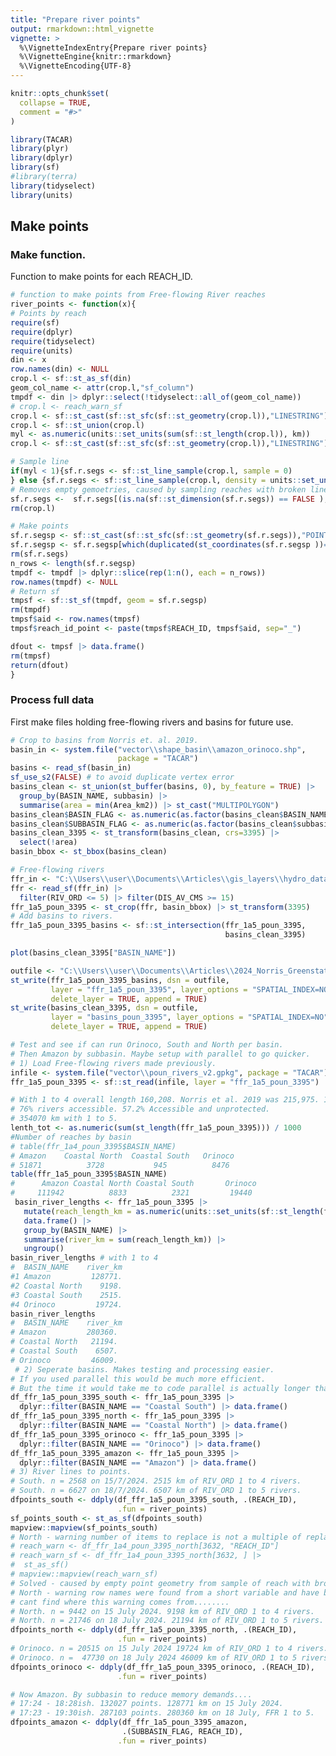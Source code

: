 ```yaml
---
title: "Prepare river points"
output: rmarkdown::html_vignette
vignette: >
  %\VignetteIndexEntry{Prepare river points}
  %\VignetteEngine{knitr::rmarkdown}
  %\VignetteEncoding{UTF-8}
---
```


```r
knitr::opts_chunk$set(
  collapse = TRUE,
  comment = "#>"
)
```

```r
library(TACAR)
library(plyr)
library(dplyr)
library(sf)
#library(terra)
library(tidyselect)
library(units)
```

## Make points

### Make function.
Function to make points for each REACH_ID.
```r
# function to make points from Free-flowing River reaches
river_points <- function(x){
# Points by reach
require(sf)
require(dplyr)
require(tidyselect)
require(units)
din <- x
row.names(din) <- NULL
crop.l <- sf::st_as_sf(din)
geom_col_name <- attr(crop.l,"sf_column")
tmpdf <- din |> dplyr::select(!tidyselect::all_of(geom_col_name))
# crop.l <- reach_warn_sf
crop.l <- sf::st_cast(sf::st_sfc(sf::st_geometry(crop.l)),"LINESTRING")
crop.l <- sf::st_union(crop.l)
myl <- as.numeric(units::set_units(sum(sf::st_length(crop.l)), km))
crop.l <- sf::st_cast(sf::st_sfc(sf::st_geometry(crop.l)),"LINESTRING")

# Sample line
if(myl < 1){sf.r.segs <- sf::st_line_sample(crop.l, sample = 0) 
} else {sf.r.segs <- sf::st_line_sample(crop.l, density = units::set_units(1, 1/km))}
# Removes empty gemoetries, caused by sampling reaches with broken lines etc.
sf.r.segs <-  sf.r.segs[(is.na(sf::st_dimension(sf.r.segs)) == FALSE ), ]
rm(crop.l)

# Make points
sf.r.segsp <- sf::st_cast(sf::st_sfc(sf::st_geometry(sf.r.segs)),"POINT")
sf.r.segsp <- sf.r.segsp[which(duplicated(st_coordinates(sf.r.segsp ))==FALSE)]
rm(sf.r.segs)
n_rows <- length(sf.r.segsp)
tmpdf <- tmpdf |> dplyr::slice(rep(1:n(), each = n_rows))
row.names(tmpdf) <- NULL
# Return sf
tmpsf <- sf::st_sf(tmpdf, geom = sf.r.segsp)
rm(tmpdf)
tmpsf$aid <- row.names(tmpsf)
tmpsf$reach_id_point <- paste(tmpsf$REACH_ID, tmpsf$aid, sep="_")

dfout <- tmpsf |> data.frame() 
rm(tmpsf)
return(dfout)
}

```

### Process full data
First make files holding free-flowing rivers and basins for future use.
```r
# Crop to basins from Norris et. al. 2019.
basin_in <- system.file("vector\\shape_basin\\amazon_orinoco.shp", 
                        package = "TACAR")
basins <- read_sf(basin_in)
sf_use_s2(FALSE) # to avoid duplicate vertex error
basins_clean <- st_union(st_buffer(basins, 0), by_feature = TRUE) |> 
  group_by(BASIN_NAME, subbasin) |> 
  summarise(area = min(Area_km2)) |> st_cast("MULTIPOLYGON")
basins_clean$BASIN_FLAG <- as.numeric(as.factor(basins_clean$BASIN_NAME))
basins_clean$SUBBASIN_FLAG <- as.numeric(as.factor(basins_clean$subbasin))
basins_clean_3395 <- st_transform(basins_clean, crs=3395) |> 
  select(!area)
basin_bbox <- st_bbox(basins_clean)

# Free-flowing rivers
ffr_in <- "C:\\Users\\user\\Documents\\Articles\\gis_layers\\hydro_data\\sa_FFR_river_v1\\sa_FFR_river_v1.shp"
ffr <- read_sf(ffr_in) |> 
  filter(RIV_ORD <= 5) |> filter(DIS_AV_CMS >= 15)
ffr_1a5_poun_3395 <- st_crop(ffr, basin_bbox) |> st_transform(3395)
# Add basins to rivers.
ffr_1a5_poun_3395_basins <- sf::st_intersection(ffr_1a5_poun_3395, 
                                                basins_clean_3395)

plot(basins_clean_3395["BASIN_NAME"])

outfile <- "C:\\Users\\user\\Documents\\Articles\\2024_Norris_Greenstatus\\TACAR\\inst\\vector\\poun_rivers_v2.gpkg"
st_write(ffr_1a5_poun_3395_basins, dsn = outfile, 
         layer = "ffr_1a5_poun_3395", layer_options = "SPATIAL_INDEX=NO", 
         delete_layer = TRUE, append = TRUE)
st_write(basins_clean_3395, dsn = outfile, 
         layer = "basins_poun_3395", layer_options = "SPATIAL_INDEX=NO", 
         delete_layer = TRUE, append = TRUE)

```



```r
# Test and see if can run Orinoco, South and North per basin. 
# Then Amazon by subbasin. Maybe setup with parallel to go quicker.
# 1) Load Free-flowing rivers made previously.
infile <- system.file("vector\\poun_rivers_v2.gpkg", package = "TACAR")
ffr_1a5_poun_3395 <- sf::st_read(infile, layer = "ffr_1a5_poun_3395")

# With 1 to 4 overall length 160,208. Norris et al. 2019 was 215,975. 165 Access, 50 not.
# 76% rivers accessible. 57.2% Accessible and unprotected.
# 354070 km with 1 to 5.
lenth_tot <- as.numeric(sum(st_length(ffr_1a5_poun_3395))) / 1000
#Number of reaches by basin
# table(ffr_1a4_poun_3395$BASIN_NAME)
# Amazon    Coastal North  Coastal South   Orinoco 
# 51871          3728           945          8476 
table(ffr_1a5_poun_3395$BASIN_NAME)
#      Amazon Coastal North Coastal South       Orinoco 
#     111942          8833          2321         19440 
 basin_river_lengths <- ffr_1a5_poun_3395 |> 
   mutate(reach_length_km = as.numeric(units::set_units(sf::st_length(ffr_1a5_poun_3395), km))) |> 
   data.frame() |>
   group_by(BASIN_NAME) |> 
   summarise(river_km = sum(reach_length_km)) |> 
   ungroup()
basin_river_lengths # with 1 to 4
#  BASIN_NAME    river_km
#1 Amazon         128771.
#2 Coastal North    9198.
#3 Coastal South    2515.
#4 Orinoco         19724.
basin_river_lengths
#  BASIN_NAME    river_km
# Amazon         280360.
# Coastal North   21194.
# Coastal South    6507.
# Orinoco         46009.
 # 2) Seperate basins. Makes testing and processing easier.
# If you used parallel this would be much more efficient.
# But the time it would take me to code parallel is actually longer than seperate process.
df_ffr_1a5_poun_3395_south <- ffr_1a5_poun_3395 |> 
  dplyr::filter(BASIN_NAME == "Coastal South") |> data.frame()
df_ffr_1a5_poun_3395_north <- ffr_1a5_poun_3395 |> 
  dplyr::filter(BASIN_NAME == "Coastal North") |> data.frame()
df_ffr_1a5_poun_3395_orinoco <- ffr_1a5_poun_3395 |> 
  dplyr::filter(BASIN_NAME == "Orinoco") |> data.frame()
df_ffr_1a5_poun_3395_amazon <- ffr_1a5_poun_3395 |> 
  dplyr::filter(BASIN_NAME == "Amazon") |> data.frame()
# 3) River lines to points.
# South. n = 2568 on 15/7/2024. 2515 km of RIV_ORD 1 to 4 rivers.
# South. n = 6627 on 18/7/2024. 6507 km of RIV_ORD 1 to 5 rivers.
dfpoints_south <- ddply(df_ffr_1a5_poun_3395_south, .(REACH_ID), 
                        .fun = river_points)
sf_points_south <- st_as_sf(dfpoints_south)
mapview::mapview(sf_points_south)
# North - warning number of items to replace is not a multiple of replacement length
# reach_warn <- df_ffr_1a4_poun_3395_north[3632, "REACH_ID"]
# reach_warn_sf <- df_ffr_1a4_poun_3395_north[3632, ] |> 
#  st_as_sf()
# mapview::mapview(reach_warn_sf)
# Solved - caused by empty point geometry from sample of reach with broken lines.
# North - warning row names were found from a short variable and have been discarded
# cant find where this warning comes from........
# North. n = 9442 on 15 July 2024. 9198 km of RIV_ORD 1 to 4 rivers.
# North. n = 21746 on 18 July 2024. 21194 km of RIV_ORD 1 to 5 rivers.
dfpoints_north <- ddply(df_ffr_1a5_poun_3395_north, .(REACH_ID), 
                        .fun = river_points)
# Orinoco. n = 20515 on 15 July 2024 19724 km of RIV_ORD 1 to 4 rivers.
# Orinoco. n =  47730 on 18 July 2024 46009 km of RIV_ORD 1 to 5 rivers.
dfpoints_orinoco <- ddply(df_ffr_1a5_poun_3395_orinoco, .(REACH_ID), 
                        .fun = river_points)

# Now Amazon. By subbasin to reduce memory demands....
# 17:24 - 18:28ish. 132027 points. 128771 km on 15 July 2024.
# 17:23 - 19:30ish. 287103 points. 280360 km on 18 July, FFR 1 to 5.
dfpoints_amazon <- ddply(df_ffr_1a5_poun_3395_amazon, 
                         .(SUBBASIN_FLAG, REACH_ID), 
                        .fun = river_points)
```

